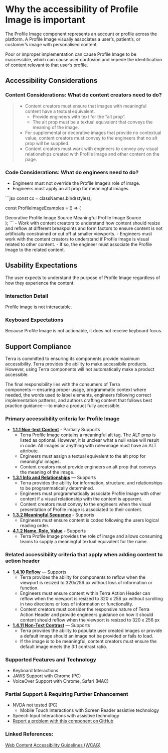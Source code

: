 
<Badge />

# Why the accessibility of Profile Image is important 

<Notice variant="important" ariaLevel="2">

The Profile Image component represents an account or profile across the platform. A Profile Image visually associates a user’s, patient’s, or customer’s image with personalised content.

Poor or improper implementation can cause Profile Image to be inaccessible, which can cause user confusion and impede the identification of content relevant to that user’s profile.

</Notice>

## Accessibility Considerations

### Content Considerations: What do content creators need to do?

> - Content creators must ensure that images with meaningful content have a textual equivalent.
>   - Provide engineers with text for the “alt prop”.
>   - The alt prop must be a textual equivalent that conveys the meaning of the image.
> - For supplemental or decorative images that provide no contextual value, content creators must convey to the engineers that no alt prop will be supplied.
> - Content creators must work with engineers to convey any visual relationships created with Profile Image and other content on the page.

### Code Considerations: What do engineers need to do?

- Engineers must not override the Profile Image’s role of image.
- Engineers must apply an alt prop for meaningful images.
<div aria-label="Example Demo">
  <ProfileImageExamples />
</div>
```jsx
const cx = classNames.bind(styles);

const ProfileImageExamples = () => (
  <div>
    <Card>
      <Card.Body>
        <ProfileImage alt="" width="75" height="75" aria-describedby="caption-example-1" />
        <span id="caption-example-1" className={cx('add-left-margin')}>Decorative Profile Image Source</span>
      </Card.Body>
    </Card>
    <Card>
      <Card.Body>
        <ProfileImage alt="profile image for Martin Moon, photograph from space of rising star over a planet's silhouette" src={exampleProfileImage} aria-describedby="caption-example-2" />
        <span id="caption-example-2" className={cx('add-left-margin')}>Meaningful Profile Image Source</span>
      </Card.Body>
    </Card>
  </div>
);
```
- Work with content creators to understand how content should resize and reflow at different breakpoints and form factors to ensure content is not artificially constrained or cut off at smaller viewports.
- Engineers must work with the content creators to understand if Profile Image is visual related to other content.
  - If so, the engineer must associate the Profile Image to the related content.

## Usability Expectations

The user expects to understand the purpose of Profile Image regardless of how they experience the content.


### Interaction Detail

Profile image is not interactable.

### Keyboard Expectations

Because Profile Image is not actionable, it does not receive keyboard focus.

## Support Compliance

Terra is committed to ensuring its components provide maximum accessibility. Terra provides the ability to make accessibile products. However, using Terra components will not automatically make a product accessible.

The final responsibility lies with the consumers of Terra components — ensuring proper usage, programmatic context where needed, the words used to label elements, engineers following correct implementation patterns, and authors crafting content that follows best practice guidance — to make a product fully accessible.

### Primary accessibility criteria for Profile Image

- [**1.1.1 Non-text Content**](https://www.w3.org/WAI/WCAG21/quickref/#non-text-content) - Partially Supports
  - Terra Profile Image contains a meaningful alt tag. The ALT prop is listed as optional. However, it is unclear what a null value will result in code. All images or anything with role=image must have an ALT attribute.
  - Engineers must assign a textual equivalent to the alt prop for meaningful images.
  - Content creators must provide engineers an alt prop that conveys the meaning of the image.
- [**1.3.1 Info and Relationships**](https://www.w3.org/WAI/WCAG21/Understanding/info-and-relationships.html) — Supports
  - Terra provides the ability for information, structure, and relationships to be programmatically determined.
  - Engineers must programmatically associate Profile Image with other content if a visual relationship with the content is apparent.
  - Content creators must convey to the engineers when the visual presentation of Profile image is associated to their content.
- [**1.3.2 Meaningful Sequence**](https://www.w3.org/WAI/WCAG21/Understanding/meaningful-sequence.html) - Supports
  - Engineers must ensure content is coded following the users logical reading order.
- [**4.1.2 Name, Role, Value**](https://www.w3.org/WAI/WCAG21/Understanding/name-role-value.html) - Supports
  - Terra Profile Image provides the role of image and allows consuming teams to supply a meaningful textual equivalent for the name.

### Related accessibility criteria that apply when adding content to action header

- [**1.4.10 Reflow**](https://www.w3.org/WAI/WCAG21/Understanding/reflow.html) — Supports
  - Terra provides the ability for components to reflow when the viewport is resized to 320x256 px without loss of information or function. 
  - Engineers must ensure content within Terra Action Header can reflow when the viewport is resized to 320 x 256 px without scrolling in two directions or loss of information or functionality. 
  - Content creators must consider the responsive nature of Terra Action Header and provide engineers guidance on how it should content should reflow when the viewport is resized to 320 x 256 px
- [**1.4.11 Non-Text Contrast**](https://www.w3.org/WAI/WCAG21/Understanding/non-text-contrast.html) — Supports
  - Terra provides the ability to populate user created images or provide a default image should an image not be provided or fails to load.
  - If the image is to be meaningful, content creators must ensure the default image meets the 3:1 contrast ratio.

### Supported Features and Technology

- Keyboard Interactions
- JAWS Support with Chrome (PC)
- VoiceOver Support with Chrome, Safari (MAC) 

### Partial Support & Requiring Further Enhancement

- NVDA not tested (PC)
  - Mobile Touch Interactions with Screen Reader assistive technology
- Speech Input Interactions with assistive technology
- [Report a problem with this component on GitHub ](https://github.com/cerner/terra-core/issues/new/choose)

### Linked References:
[Web Content Accessibility Guidelines (WCAG)](https://www.w3.org/WAI/WCAG21/Understanding/)
